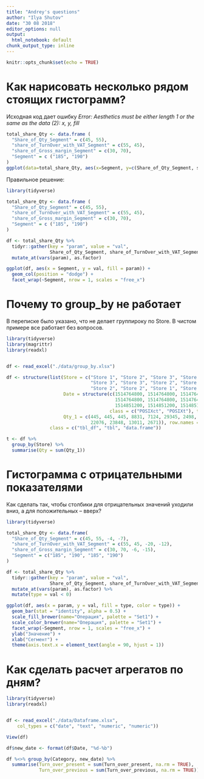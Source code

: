 ```yaml
---
title: "Andrey's questions"
author: "Ilya Shutov"
date: "30 08 2018"
editor_options: null
output:
  html_notebook: default
chunk_output_type: inline
---
```


```r
knitr::opts_chunk$set(echo = TRUE)
```

# Как нарисовать несколько рядом стоящих гистограмм?
Исходная код дает ошибку _Error: Aesthetics must be either length 1 or the same as the data (2): x, y, fill_

```r
total_share_Qty <- data.frame (
  "Share_of_Qty_Segment" = c(45, 55),
  "share_of_TurnOver_with_VAT_Segment" = c(55, 45),
  "share_of_Gross_margin_Segment" = c(30, 70),
  "Segment" = c ("185", "190")
)
ggplot(data=total_share_Qty, aes(x=Segment, y=c(Share_of_Qty_Segment, share_of_TurnOver_with_VAT_Segment, share_of_Gross_margin_Segment), fill=Segment))
```

Правильное решение:

```r
library(tidyverse)

total_share_Qty <- data.frame (
  "Share_of_Qty_Segment" = c(45, 55),
  "share_of_TurnOver_with_VAT_Segment" = c(55, 45),
  "share_of_Gross_margin_Segment" = c(30, 70),
  "Segment" = c ("185", "190")
)

df <- total_share_Qty %>%
  tidyr::gather(key = "param", value = "val", 
                Share_of_Qty_Segment, share_of_TurnOver_with_VAT_Segment, share_of_Gross_margin_Segment) %>%
  mutate_at(vars(param), as.factor)

ggplot(df, aes(x = Segment, y = val, fill = param)) +
  geom_col(position = "dodge") +
  facet_wrap(~Segment, nrow = 1, scales = "free_x")

```


# Почему то group_by не работает

В переписке было указано, что не делает группироку по Store. В чистом примере все работает без вопросов.
```r
library(tidyverse)
library(magrittr)
library(readxl)


df <- read_excel("./data/group_by.xlsx")

df <- structure(list(Store = c("Store 1", "Store 2", "Store 3", "Store 3", 
                               "Store 3", "Store 3", "Store 2", "Store 2", "Store 2", "Store 2", 
                               "Store 2", "Store 2", "Store 1", "Store 1", "Store 1", "Store 1"), 
                     Date = structure(c(1514764800, 1514764800, 1514764800, 1514764800, 
                                        1514764800, 1514764800, 1514764800, 1514851200, 1514851200, 1514851200, 
                                        1514851200, 1514851200, 1514851200, 1514851200, 1514851200, 1514851200), 
                                      class = c("POSIXct", "POSIXt"), tzone = "UTC"), 
                     Qty_1 = c(445, 445, 445, 8831, 7124, 29345, 2498, 25487, 3725, 9294, 2394, 29813, 
                               22076, 23848, 13011, 2671)), row.names = c(NA, -16L), 
                class = c("tbl_df", "tbl", "data.frame"))

t <- df %>% 
  group_by(Store) %>% 
  summarise(Qty = sum(Qty_1))
```

# Гистограмма с отрицательными показателями
Как сделать так, чтобы столбики для отрицательных значений уходили вниз, а для положительных -- вверх?

```r
library(tidyverse)

total_share_Qty <- data.frame(
  "Share_of_Qty_Segment" = c(45, 55, -4, -7),
  "share_of_TurnOver_with_VAT_Segment" = c(55, 45, -20, -12),
  "share_of_Gross_margin_Segment" = c(30, 70, -6, -15),
  "Segment" = c("185", "190", "185", "190")
)

df <- total_share_Qty %>%
  tidyr::gather(key = "param", value = "val", 
                Share_of_Qty_Segment, share_of_TurnOver_with_VAT_Segment, share_of_Gross_margin_Segment) %>%
  mutate_at(vars(param), as.factor) %>%
  mutate(type = val < 0)

ggplot(df, aes(x = param, y = val, fill = type, color = type)) +
  geom_bar(stat = "identity", alpha = 0.5) +
  scale_fill_brewer(name="Операция", palette = "Set1") +
  scale_color_brewer(name="Операция", palette = "Set1") +
  facet_wrap(~Segment, nrow = 1, scales = "free_x") +
  ylab("Значение") + 
  xlab("Сегмент") +
  theme(axis.text.x = element_text(angle = 90, hjust = 1))
```

# Как сделать расчет агрегатов по дням?
```r
library(tidyverse)
library(readxl)


df <- read_excel("./data/Dataframe.xlsx", 
    col_types = c("date", "text", "numeric", "numeric"))

View(df)

df$new_date <- format(df$Date, "%d-%b")

df %<>% group_by(Category, new_date) %>% 
  summarise(Turn_over_present = sum(Turn_over_present, na.rm = TRUE), 
            Turn_over_previous = sum(Turn_over_previous, na.rm = TRUE))
```

